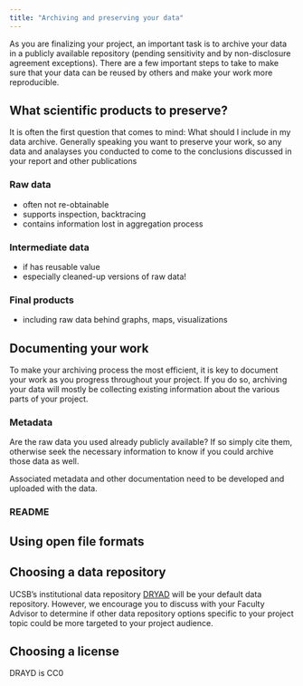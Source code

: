 ```yaml
---
title: "Archiving and preserving your data"
---
```



As you are finalizing your project, an important task is to archive your data in a publicly available repository (pending sensitivity and by non-disclosure agreement exceptions). There are a few important steps to take to make sure that your data can be reused by others and make your work more reproducible.


## What scientific products to preserve?

It is often the first question that comes to mind: What should I include in my data archive. Generally speaking you want to preserve your work, so any data and analayses you conducted to come to the conclusions discussed in your report and other publications 

### Raw data

- often not re-obtainable
- supports inspection, backtracing
- contains information lost in aggregation process

### Intermediate data

- if has reusable value
- especially cleaned-up versions of raw data!

### Final products

- including raw data behind graphs, maps, visualizations




## Documenting your work

To make your archiving process the most efficient, it is key to document your work as you progress throughout your project. If you do so, archiving your data will mostly be collecting existing information about the various parts of your project.

### Metadata

Are the raw data you used already publicly available? If so simply cite them, otherwise seek the necessary information to know if you could archive those data as well.


Associated metadata and other documentation need to be developed and uploaded with the data.


### README


## Using open file formats



## Choosing a data repository

UCSB's institutional data repository [DRYAD](https://datadryad.org/stash) will be your default data repository. However, we encourage you to discuss with your Faculty Advisor to determine if other data repository options specific to your project topic could be more targeted to your project audience. 



## Choosing a license

DRAYD is CC0



